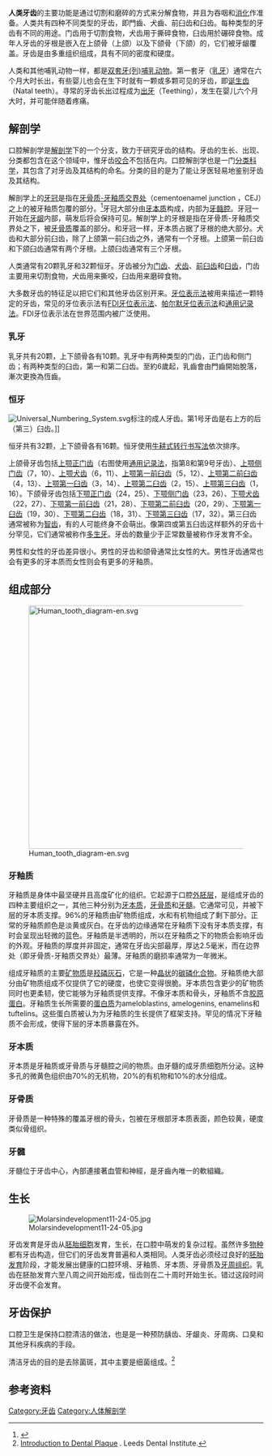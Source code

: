 {{Expand language|en|time=2017-5-6}}
{{Translating|[[:en:Wikipedia|:en:Wikipedia]]||time=2021-01-08T18:55:43+00:00}}
{{Infobox anatomy
| Name        = 牙齿
| Latin       = dentes
| Image       = Adult human teeth.jpg
| Caption     = 一副成年人的牙齿
| Image2      = Denticao.jpg
| Caption2    = 由口腔向外视角的牙齿
| Width       = 
| Precursor   = 
| System      = 
| Artery      = 
| Vein        = 
| Nerve       = 
| Lymph       = 
<!--
| MeshName    = Tooth
| Dorlands    = eight/000109449
| DorlandsID  = Tooth
-->
}}
'''人类牙齿'''的主要功能是通过切割和磨碎的方式来分解食物，并且为吞咽和[[消化系統|消化]]作准备。人类共有四种不同类型的牙齿，即門齒、犬齒、前臼齿和臼齿。每种类型的牙齿有不同的用途。门齿用于切割食物，犬齿用于撕碎食物，臼齿用於碾碎食物。成年人牙齿的牙根是嵌入在上颌骨（上颌）以及下颌骨（下颌）的{{le|牙槽突|Alveolar process}}，它们被牙龈覆盖。牙齿是由多重组织组成，具有不同的密度和硬度。

人类和其他哺乳动物一样，都是[[双套牙(列)哺乳动物|双套牙(列)哺乳动物]]。第一套牙（[[乳牙|乳牙]]）通常在六个月大时长出，有些婴儿也会在生下时就有一颗或多颗可见的牙齿，即[[诞生齿|诞生齿]]（Natal teeth）。寻常的牙齿长出过程成为[[出牙|出牙]]（Teething），发生在婴儿六个月大时，并可能伴随着疼痛。

==解剖学==
{{Main|口腔解剖学}}
口腔解剖学是[[解剖学|解剖学]]下的一个分支，致力于研究牙齿的结构。牙齿的生长、出现、分类都包含在这个领域中，惟牙齿[[咬合|咬合]]不包括在内。口腔解剖学也是一门[[分类学|分类科学]]，其包含了对牙齿及其结构的命名。分类的目的是为了能让牙医轻易地鉴别牙齿及其结构。

解剖学上的[[齿冠|牙冠]]是指在[[牙骨质-牙釉质交界处|牙骨质-牙釉质交界处]]（cementoenamel junction ，CEJ）之上的被牙釉质包覆的部分。<ref>{{cite book | last = Clemente | first = Carmine | title = Anatomy, a regional atlas of the human body | publisher = Urban & Schwarzenberg | location = Baltimore | year = 1987 | isbn = 978-0-8067-0323-7 | url = https://archive.org/details/anatomyregionala00clem }}</ref>牙冠大部分由[[牙本质|牙本质]]构成，内部为[[牙髓腔|牙髓腔]]。牙冠一开始在[[牙龈|牙龈]]内部，萌发后将会保持可见。解剖学上的牙根是指在牙骨质-牙釉质交界处之下，被[[牙骨质|牙骨质]]覆盖的部分。和牙冠一样，牙本质占据了牙根的绝大部分。犬齿和大部分前臼齿，除了上颌第一前臼齿之外，通常有一个牙根。上颌第一前臼齿和下颌臼齿通常有两个牙根。上颌臼齿通常有三个牙根。

人类通常有20颗乳牙和32颗恒牙。牙齿被分为[[门齿|门齿]]、[[犬齿|犬齿]]、[[前臼齿|前臼齿]]和[[臼齿|臼齿]]，门齿主要用来切割食物，犬齿用来撕咬，臼齿用来磨碎食物。

大多数牙齿的特征足以把它们和其他牙齿区别开来。[[牙位表示法|牙位表示法]]被用来描述一颗特定的牙齿，常见的牙位表示法有[[FDI牙位表示法|FDI牙位表示法]]、[[帕尔默牙位表示法|帕尔默牙位表示法]]和[[通用记录法_(牙科)|通用记录法]]。FDI牙位表示法在世界范围内被广泛使用。

===乳牙===
乳牙共有20颗，上下颌骨各有10颗。乳牙中有两种类型的门齿，正门齿和侧门齿；有两种类型的臼齿，第一和第二臼齿。至約6歲起，乳齒會由門齒開始脫落，漸次更換為恆齒。

===恒牙===
[[File:Universal_Numbering_System.svg|thumb]]标注的成人牙齿。第1号牙齿是右上方的后（第三）臼齿。]]

恒牙共有32颗，上下颌骨各有16颗。恒牙使用[[牛耕式转行书写法|牛耕式转行书写法]]依次排序。

上颌骨牙齿包括[[上颚正门齿|上颚正门齿]]（右图使用[[通用记录法_(牙科)|通用记录法]]，指第8和第9号牙齿）、[[上颚侧门齿|上颚侧门齿]]（7，10）、[[上颚犬齿|上颚犬齿]]（6，11）、[[上颚第一前臼齿|上颚第一前臼齿]]（5，12）、[[上颚第二前臼齿|上颚第二前臼齿]]（4，13）、[[上颚第一臼齿|上颚第一臼齿]]（3，14）、[[上颚第二臼齿|上颚第二臼齿]]（2，15）、[[上颚第三臼齿|上颚第三臼齿]]（1，16）。下颌骨牙齿包括[[下颚正门齿|下颚正门齿]]（24，25）、[[下颚侧门齿|下颚侧门齿]]（23，26）、[[下颚犬齿|下颚犬齿]]（22，27）、[[下颚第一前臼齿|下颚第一前臼齿]]（21，28）、[[下颚第二前臼齿|下颚第二前臼齿]]（20，29）、[[下颚第一臼齿|下颚第一臼齿]]（19，30）、[[下颚第二臼齿|下颚第二臼齿]]（18，31）、[[下颚第三臼齿|下颚第三臼齿]]（17，32）。第三臼齿通常被称为[[智齿|智齿]]，有的人可能终身不会萌出。像第四或第五臼齿这样额外的牙齿十分罕见，它们通常被称作[[多生牙|多生牙]]。牙齿的数量少于正常数量被称作牙发育不全。

男性和女性的牙齿差异很小。男性的牙齿和颌骨通常比女性的大。男性牙齿通常也会有更多的牙本质而女性则会有更多的牙釉质。

==组成部分==
[[File:Human_tooth_diagram-en.svg|480px]]

===牙釉质===
{{Main|牙釉质}}
牙釉质是身体中最坚硬并且高度矿化的组织。它起源于口腔[[外胚层|外胚层]]，是组成牙齿的四种主要组织之一，其他三种分别为[[牙本质|牙本质]]，[[牙骨质|牙骨质]]和[[牙髓|牙髓]]。它通常可见，并被下层的牙本质支撑。96%的牙釉质由矿物质组成，水和有机物组成了剩下部分。正常的牙釉质颜色是淡黄或灰白。在牙齿的边缘通常在牙釉质下没有牙本质支撑，有时会呈现出轻微的蓝色。牙釉质是半透明的，所以在牙釉质之下的物质会影响牙齿的外观。牙釉质的厚度并非固定，通常在牙齿尖部最厚，厚达2.5毫米，而在边界处（即牙骨质-牙釉质交界处）最薄。牙釉质的磨损率通常为一年微米。

组成牙釉质的主要[[矿物质|矿物质]]是[[羟磷灰石|羟磷灰石]]，它是一种[[晶体|晶状]]的[[碳磷化合物|碳磷化合物]]。牙釉质绝大部分由矿物质组成不仅提供了它的硬度，也使它变得很脆。牙本质包含更少的矿物质同时也更柔韧，使它能够为牙釉质提供支撑。不像牙本质和骨头，牙釉质不含[[胶原蛋白|胶原蛋白]]。牙釉质生长所需要的[[蛋白质|蛋白质]]为ameloblastins, amelogenins, enamelins和tuftelins。这些蛋白质被认为为牙釉质的生长提供了框架支持。罕见的情况下牙釉质不会形成，使得下层的牙本质暴露在外。

===牙本质===
{{Main|牙本质}}
牙本质是牙釉质或牙骨质与牙髓腔之间的物质。由牙髓的成牙质细胞所分泌。这种多孔的微黄色组织由70%的无机物，20%的有机物和10%的水分组成。

===牙骨质===
{{Main|牙骨质}}
牙骨质是一种特殊的覆盖牙根的骨头，包被在牙根部牙本质表面，颜色较黄，硬度类似骨组织。

===牙髓===
{{Main|牙髓}}
牙髓位于牙齿中心，內部連接著血管和神經，是牙齒內唯一的軟組織。

==生长==
{{Main|牙齿发育}}

[[File:Molarsindevelopment11-24-05.jpg|thumb]]

牙齿发育是牙齿从[[胚胎|胚胎]][[细胞|细胞]]发育，生长，在口腔中萌发的复杂过程。虽然许多[[物种|物种]]都有牙齿构造，但它们的牙齿发育普遍和人类相同。人类牙齿必须经过良好的[[胚胎发育|胚胎发育]]阶段，才能发展出健康的口腔环境、牙釉质、牙本质、牙骨质及[[牙周组织|牙周组织]]。乳齿在胚胎发育六至八周之间开始形成，恒齿则在二十周时开始生长。错过这段时间牙齿便不会发育。


==牙齿保护==
口腔卫生是保持口腔清洁的做法，也是是一种预防龋齿、牙龈炎、牙周病、口臭和其他牙科疾病的手段。

清洁牙齿的目的是去除菌斑，其中主要是细菌组成。<ref>[http://www.dentistry.leeds.ac.uk/OROFACE/PAGES/micro/micro2.html Introduction to Dental Plaque] {{Wayback|url=http://www.dentistry.leeds.ac.uk/OROFACE/PAGES/micro/micro2.html |date=20070809112737 }}. Leeds Dental Institute.</ref>

==参考资料==
{{Reflist}}

[[Category:牙齿|Category:牙齿]]
[[Category:人体解剖学|Category:人体解剖学]]